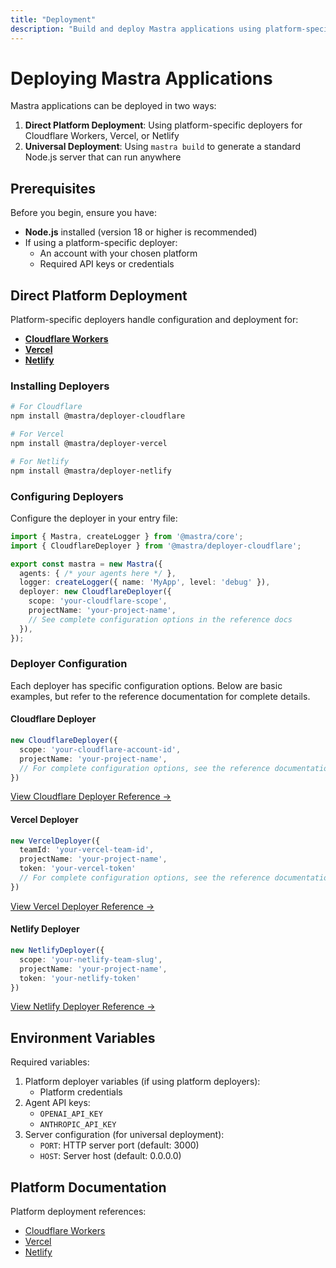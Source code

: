 ```yaml
---
title: "Deployment"
description: "Build and deploy Mastra applications using platform-specific deployers or standard HTTP servers"
---
```


# Deploying Mastra Applications

Mastra applications can be deployed in two ways:

1. **Direct Platform Deployment**: Using platform-specific deployers for Cloudflare Workers, Vercel, or Netlify
2. **Universal Deployment**: Using `mastra build` to generate a standard Node.js server that can run anywhere

## Prerequisites

Before you begin, ensure you have:

- **Node.js** installed (version 18 or higher is recommended)
- If using a platform-specific deployer:
  - An account with your chosen platform
  - Required API keys or credentials

## Direct Platform Deployment

Platform-specific deployers handle configuration and deployment for:
- **[Cloudflare Workers](/docs/reference/deployer/cloudflare)**
- **[Vercel](/docs/reference/deployer/vercel)**
- **[Netlify](/docs/reference/deployer/netlify)**

### Installing Deployers

```bash copy
# For Cloudflare
npm install @mastra/deployer-cloudflare

# For Vercel
npm install @mastra/deployer-vercel

# For Netlify
npm install @mastra/deployer-netlify
```

### Configuring Deployers

Configure the deployer in your entry file:

```typescript copy showLineNumbers
import { Mastra, createLogger } from '@mastra/core';
import { CloudflareDeployer } from '@mastra/deployer-cloudflare';

export const mastra = new Mastra({
  agents: { /* your agents here */ },
  logger: createLogger({ name: 'MyApp', level: 'debug' }),
  deployer: new CloudflareDeployer({
    scope: 'your-cloudflare-scope',
    projectName: 'your-project-name',
    // See complete configuration options in the reference docs
  }),
});
```

### Deployer Configuration

Each deployer has specific configuration options. Below are basic examples, but refer to the reference documentation for complete details.

#### Cloudflare Deployer

```typescript copy showLineNumbers
new CloudflareDeployer({
  scope: 'your-cloudflare-account-id',
  projectName: 'your-project-name',
  // For complete configuration options, see the reference documentation
})
```

[View Cloudflare Deployer Reference →](/docs/reference/deployer/cloudflare)

#### Vercel Deployer

```typescript copy showLineNumbers
new VercelDeployer({
  teamId: 'your-vercel-team-id',
  projectName: 'your-project-name',
  token: 'your-vercel-token'
  // For complete configuration options, see the reference documentation
})
```

[View Vercel Deployer Reference →](/docs/reference/deployer/vercel)

#### Netlify Deployer

```typescript copy showLineNumbers
new NetlifyDeployer({
  scope: 'your-netlify-team-slug',
  projectName: 'your-project-name',
  token: 'your-netlify-token'
})
```

[View Netlify Deployer Reference →](/docs/reference/deployer/netlify)

## Environment Variables

Required variables:

1. Platform deployer variables (if using platform deployers):
   - Platform credentials
2. Agent API keys:
   - `OPENAI_API_KEY`
   - `ANTHROPIC_API_KEY`
3. Server configuration (for universal deployment):
   - `PORT`: HTTP server port (default: 3000)
   - `HOST`: Server host (default: 0.0.0.0)

## Platform Documentation

Platform deployment references:
- [Cloudflare Workers](https://developers.cloudflare.com/workers/)
- [Vercel](https://vercel.com/docs)
- [Netlify](https://docs.netlify.com/)
